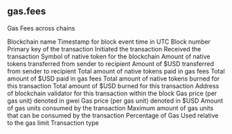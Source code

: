 ## gas.fees 
Gas Fees across chains


<ParamField path="blockchain">
Blockchain name
</ParamField>
<ParamField path="block_time">
Timestamp for block event time in UTC
</ParamField>
<ParamField path="block_number">
Block number
</ParamField>
<ParamField path="tx_hash">
Primary key of the transaction
</ParamField>
<ParamField path="tx_sender">
Initiated the transaction
</ParamField>
<ParamField path="tx_receiver">
Received the transaction
</ParamField>
<ParamField path="native_token_symbol">
Symbol of native token for the blockchain
</ParamField>
<ParamField path="tx_amount_native">
Amount of native tokens transferred from sender to recipient
</ParamField>
<ParamField path="tx_amount_usd">
Amount of $USD transferred from sender to recipient
</ParamField>
<ParamField path="tx_fee_native">
Total amount of native tokens paid in gas fees
</ParamField>
<ParamField path="tx_fee_usd">
Total amount of $USD paid in gas fees
</ParamField>
<ParamField path="burned_native">
Total amount of native tokens burned for this transaction
</ParamField>
<ParamField path="burned_usd">
Total amount of $USD burned for this transaction
</ParamField>
<ParamField path="validator">
Address of blockchain validator for this transaction within the block
</ParamField>
<ParamField path="gas_price_gwei">
Gas price (per gas unit) denoted in gwei
</ParamField>
<ParamField path="gas_price_usd">
Gas price (per gas unit) denoted in $USD
</ParamField>
<ParamField path="gas_used">
Amount of gas units consumed by the transaction
</ParamField>
<ParamField path="gas_limit">
Maximum amount of gas units that can be consumed by the transaction
</ParamField>
<ParamField path="gas_usage_percent">
Percentage of Gas Used relative to the gas limit
</ParamField>
<ParamField path="type">
Transaction type
</ParamField>
